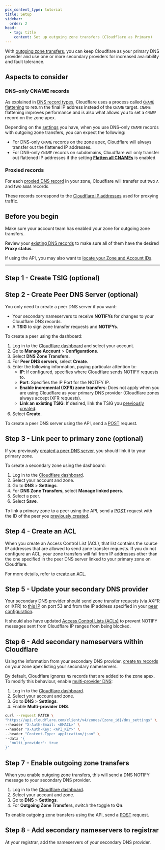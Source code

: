```yaml
---
pcx_content_type: tutorial
title: Setup
sidebar:
  order: 2
head:
  - tag: title
    content: Set up outgoing zone transfers (Cloudflare as Primary)
---
```



With [outgoing zone transfers](/dns/zone-setups/zone-transfers/cloudflare-as-primary/), you can keep Cloudflare as your primary DNS provider and use one or more secondary providers for increased availability and fault tolerance.

## Aspects to consider

### DNS-only CNAME records

As explained in [DNS record types](/dns/manage-dns-records/reference/dns-record-types/#cname), Cloudflare uses a process called [`CNAME` flattening](/dns/cname-flattening/) to return the final IP address instead of the `CNAME` target. `CNAME` flattening improves performance and is also what allows you to set a `CNAME` record on the zone apex.

Depending on the [settings](/dns/cname-flattening/set-up-cname-flattening/) you have, when you use DNS-only `CNAME` records with outgoing zone transfers, you can expect the following:

- For DNS-only `CNAME` records on the zone apex, Cloudflare will always transfer out the flattened IP addresses.
- For DNS-only `CNAME` records on subdomains, Cloudflare will only transfer out flattened IP addresses if the setting [**Flatten all CNAMEs**](/dns/cname-flattening/set-up-cname-flattening/#for-all-cname-records) is enabled.

### Proxied records

For each [proxied DNS record](/dns/manage-dns-records/reference/proxied-dns-records/) in your zone, Cloudflare will transfer out two `A` and two `AAAA` records.

These records correspond to the [Cloudflare IP addresses](https://www.cloudflare.com/ips) used for proxying traffic.

## Before you begin

Make sure your account team has enabled your zone for outgoing zone transfers.

Review your [existing DNS records](/dns/manage-dns-records/how-to/create-dns-records/) to make sure all of them have the desired **Proxy status**.

If using the API, you may also want to [locate your Zone and Account IDs](/fundamentals/setup/find-account-and-zone-ids/).

---

## Step 1 - Create TSIG (optional)

<Render file="tsig-definition" />

<Tabs syncKey="dashPlusAPI"> <TabItem label="Dashboard">

<Render file="tsig-create-dash" />

</TabItem> <TabItem label="API">

<Render file="tsig-create-api" />

</TabItem> </Tabs>

## Step 2 - Create Peer DNS Server (optional)

You only need to create a peer DNS server if you want:

- Your secondary nameservers to receive **NOTIFYs** for changes to your Cloudflare DNS records.
- A **TSIG** to sign zone transfer requests and **NOTIFYs**.

<Tabs syncKey="dashPlusAPI"> <TabItem label="Dashboard">

To create a peer using the dashboard:

1. Log in to the [Cloudflare dashboard](https://dash.cloudflare.com/login) and select your account.
2. Go to **Manage Account** > **Configurations**.
3. Select **DNS Zone Transfers**.
4. For **Peer DNS servers**, select **Create**.
5. Enter the following information, paying particular attention to:
   - **IP**: If configured, specifies where Cloudflare sends NOTIFY requests to.
   - **Port**: Specifies the IP Port for the NOTIFY IP.
   - **Enable incremental (IXFR) zone transfers**: Does not apply when you are using Cloudflare as your primary DNS provider (Cloudflare zones always accept IXFR requests).
   - **Link an existing TSIG**: If desired, link the TSIG you [previously created](#step-1---create-tsig-optional).
6. Select **Create**.

</TabItem> <TabItem label="API">

To create a peer DNS server using the API, send a [POST](</api/operations/secondary-dns-(-peer)-create-peer>) request.

</TabItem> </Tabs>

## Step 3 - Link peer to primary zone (optional)

If you previously [created a peer DNS server](#step-2---create-peer-dns-server-optional), you should link it to your primary zone.

<Tabs syncKey="dashPlusAPI"> <TabItem label="Dashboard">

To create a secondary zone using the dashboard:

1. Log in to the [Cloudflare dashboard](https://dash.cloudflare.com/login).
2. Select your account and zone.
3. Go to **DNS** > **Settings**.
4. For **DNS Zone Transfers**, select **Manage linked peers**.
5. Select a peer.
6. Select **Save**.

</TabItem> <TabItem label="API">

To link a primary zone to a peer using the API, send a [POST](</api/operations/secondary-dns-(-primary-zone)-create-primary-zone-configuration>) request with the ID of the peer you [previously created](#step-2---create-peer-dns-server-optional).

</TabItem> </Tabs>

## Step 4 - Create an ACL

When you create an Access Control List (ACL), that list contains the source IP addresses that are allowed to send zone transfer requests. If you do not configure an ACL, your zone transfers will fail from IP addresses other than the one specified in the peer DNS server linked to your primary zone on Cloudflare.

For more details, refer to [create an ACL](/dns/zone-setups/zone-transfers/access-control-lists/create-new-list/).

## Step 5 - Update your secondary DNS provider

Your secondary DNS provider should send zone transfer requests (via AXFR or IXFR) to [this IP](/dns/zone-setups/zone-transfers/access-control-lists/cloudflare-ip-addresses/#transfer-ip) on port 53 and from the IP address specified in your [peer configuration](#step-2---create-peer-dns-server-optional).

It should also have updated [Access Control Lists (ACLs)](/dns/zone-setups/zone-transfers/access-control-lists/cloudflare-ip-addresses/#allow-range) to prevent NOTIFY messages sent from Cloudflare IP ranges from being blocked.

## Step 6 - Add secondary nameservers within Cloudflare

Using the information from your secondary DNS provider, [create `NS` records](/dns/manage-dns-records/how-to/create-dns-records/#create-dns-records) on your zone apex listing your secondary nameservers.

By default, Cloudflare ignores `NS` records that are added to the zone apex. To modify this behaviour, enable [multi-provider DNS](/dns/nameservers/nameserver-options/#multi-provider-dns):

<Tabs syncKey="dashPlusAPI"> <TabItem label="Dashboard">

1. Log in to the [Cloudflare dashboard](https://dash.cloudflare.com/login).
2. Select your account and zone.
3. Go to **DNS** > **Settings**.
4. Enable **Multi-provider DNS**.

</TabItem> <TabItem label="API">

```bash
curl --request PATCH \
"https://api.cloudflare.com/client/v4/zones/{zone_id}/dns_settings" \
--header "X-Auth-Email: <EMAIL>" \
--header "X-Auth-Key: <API_KEY>" \
--header "Content-Type: application/json" \
--data '{
  "multi_provider": true
}'
```

</TabItem> </Tabs>

## Step 7 - Enable outgoing zone transfers

When you enable outgoing zone transfers, this will send a DNS NOTIFY message to your secondary DNS provider.

<Tabs syncKey="dashPlusAPI"> <TabItem label="Dashboard">

1. Log in to the [Cloudflare dashboard](https://dash.cloudflare.com/login).
2. Select your account and zone.
3. Go to **DNS** > **Settings**.
4. For **Outgoing Zone Transfers**, switch the toggle to **On**.

</TabItem> <TabItem label="API">

To enable outgoing zone transfers using the API, send a [POST](</api/operations/secondary-dns-(-primary-zone)-enable-outgoing-zone-transfers>) request.

</TabItem> </Tabs>

## Step 8 - Add secondary nameservers to registrar

At your registrar, add the nameservers of your secondary DNS provider.

